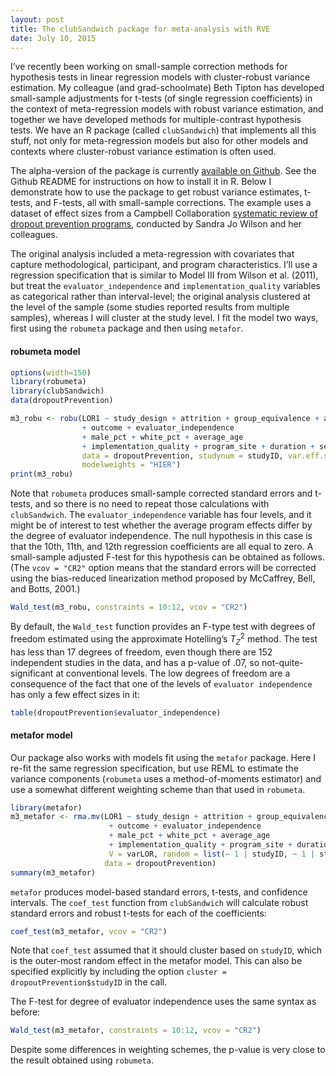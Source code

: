 ```yaml
---
layout: post
title: The clubSandwich package for meta-analysis with RVE
date: July 10, 2015
---
```


I've recently been working on small-sample correction methods for hypothesis tests in linear regression models with cluster-robust variance estimation. My colleague (and grad-schoolmate) Beth Tipton has developed small-sample adjustments for t-tests (of single regression coefficients) in the context of meta-regression models with robust variance estimation, and together we have developed methods for multiple-contrast hypothesis tests. We have an R package (called `clubSandwich`) that implements all this stuff, not only for meta-regression models but also for other models and contexts where cluster-robust variance estimation is often used.

The alpha-version of the package is currently [available on Github](https://github.com/jepusto/clubSandwich). See the Github README for instructions on how to install it in R. Below I demonstrate how to use the package to get robust variance estimates, t-tests, and F-tests, all with small-sample corrections. The example uses a dataset of effect sizes from a Campbell Collaboration [systematic review of dropout prevention programs](http://www.campbellcollaboration.org/lib/project/158/), conducted by Sandra Jo Wilson and her colleagues.

The original analysis included a meta-regression with covariates that capture methodological, participant, and program characteristics. I'll use a regression specification that is similar to Model III from Wilson et al. (2011), but treat the `evaluator_independence` and `implementation_quality` variables as categorical rather than interval-level; the original analysis clustered at the level of the sample (some studies reported results from multiple samples), whereas I will cluster at the study level. 
I fit the model two ways, first using the `robumeta` package and then using `metafor`.

#### robumeta model

```r
options(width=150)
library(robumeta)
library(clubSandwich)
data(dropoutPrevention)

m3_robu <- robu(LOR1 ~ study_design + attrition + group_equivalence + adjusted
                + outcome + evaluator_independence
                + male_pct + white_pct + average_age
                + implementation_quality + program_site + duration + service_hrs, 
                data = dropoutPrevention, studynum = studyID, var.eff.size = varLOR, 
                modelweights = "HIER")
print(m3_robu)
```

Note that `robumeta` produces small-sample corrected standard errors and t-tests, and so there is no need to repeat those calculations with `clubSandwich`. The `evaluator_independence` variable has four levels, and it might be of interest to test whether the average program effects differ by the degree of evaluator independence. The null hypothesis in this case is that the 10th, 11th, and 12th regression coefficients are all equal to zero. A small-sample adjusted F-test for this hypothesis can be obtained as follows. 
(The `vcov = "CR2"` option means that the standard errors will be corrected using the bias-reduced linearization method proposed by McCaffrey, Bell, and Botts, 2001.)

```r
Wald_test(m3_robu, constraints = 10:12, vcov = "CR2")
```

By default, the `Wald_test` function provides an F-type test with degrees of freedom estimated using the approximate Hotelling's $T^2_Z$ method. The test has less than 17 degrees of freedom, even though there are 152 independent studies in the data, and has a p-value of .07, so not-quite-significant at conventional levels. The low degrees of freedom are a consequence of the fact that one of the levels of `evaluator independence` has only a few effect sizes in it:

```r
table(dropoutPrevention$evaluator_independence)
```

#### metafor model

Our package also works with models fit using the `metafor` package. Here I re-fit the same regression specification, but use REML to estimate the variance components (`robumeta` uses a method-of-moments estimator) and use a somewhat different weighting scheme than that used in `robumeta`. 
```r
library(metafor)
m3_metafor <- rma.mv(LOR1 ~ study_design + attrition + group_equivalence + adjusted
                      + outcome + evaluator_independence
                      + male_pct + white_pct + average_age
                      + implementation_quality + program_site + duration + service_hrs, 
                      V = varLOR, random = list(~ 1 | studyID, ~ 1 | studySample),
                     data = dropoutPrevention)
summary(m3_metafor)
```

`metafor` produces model-based standard errors, t-tests, and confidence intervals. The `coef_test` function from `clubSandwich` will calculate robust standard errors and robust t-tests for each of the coefficients:
```r
coef_test(m3_metafor, vcov = "CR2")
```
Note that `coef_test` assumed that it should cluster based on `studyID`, which is the outer-most random effect in the metafor model. This can also be specified explicitly by including the option `cluster = dropoutPrevention$studyID` in the call. 

The F-test for degree of evaluator independence uses the same syntax as before:
```r
Wald_test(m3_metafor, constraints = 10:12, vcov = "CR2")
```
Despite some differences in weighting schemes, the p-value is very close to the result obtained using `robumeta`.
